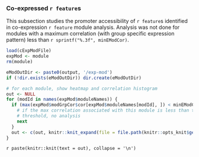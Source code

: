 ### Co-expressed `r feature`s

This subsection studies the promoter accessibility of `r feature`s identified in co-expression `r feature` module analysis. Analysis was not done for modules with a maximum correlation (with group specific expression pattern) less than `r sprintf("%.3f", minEModCor)`.

```r
load(cExpModFile)
expMod <- module
rm(module)

eModOutDir <- paste0(output, '/exp-mod')
if (!dir.exists(eModOutDir)) dir.create(eModOutDir)

# for each module, show heatmap and correlation histogram
out <- NULL
for (modId in names(expMod$moduleNames)) {
  if (max(expMod$modGrpCor$cor[expMod$moduleNames[modId], ]) < minEModCor) {
    # if the max correlation associated with this module is less than the given 
    # threshold, no analysis
    next
  }
  out <- c(out, knitr::knit_expand(file = file.path(knitr::opts_knit$get("output.dir"), "promoter", "asso-by-emod.Rmd")))
}
```

`r paste(knitr::knit(text = out), collapse = '\n')`
